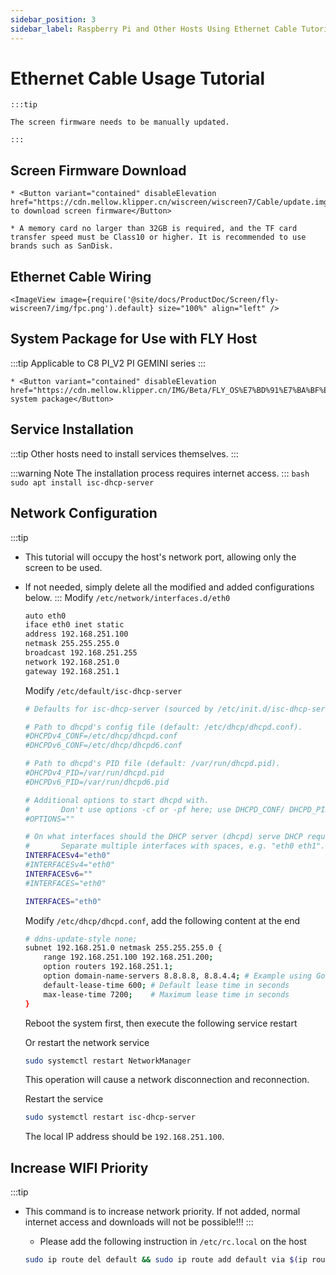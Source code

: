 ```yaml
---
sidebar_position: 3
sidebar_label: Raspberry Pi and Other Hosts Using Ethernet Cable Tutorial
---
```





# Ethernet Cable Usage Tutorial


    :::tip

    The screen firmware needs to be manually updated.

    :::

## Screen Firmware Download

    * <Button variant="contained" disableElevation href="https://cdn.mellow.klipper.cn/wiscreen/wiscreen7/Cable/update.img">Click to download screen firmware</Button>

    * A memory card no larger than 32GB is required, and the TF card transfer speed must be Class10 or higher. It is recommended to use brands such as SanDisk.


## Ethernet Cable Wiring

    <ImageView image={require('@site/docs/ProductDoc/Screen/fly-wiscreen7/img/fpc.png').default} size="100%" align="left" />


## System Package for Use with FLY Host

:::tip
Applicable to C8 PI_V2 PI GEMINI series
:::

    * <Button variant="contained" disableElevation href="https://cdn.mellow.klipper.cn/IMG/Beta/FLY_OS%E7%BD%91%E7%BA%BF%E5%B1%8F%E7%B3%BB%E7%BB%9F.img.xz">Download system package</Button>


## Service Installation

:::tip
Other hosts need to install services themselves.
:::

:::warning Note
The installation process requires internet access.
:::
    ```bash
    sudo apt install isc-dhcp-server
    ```
## Network Configuration

:::tip
* This tutorial will occupy the host's network port, allowing only the screen to be used.
* If not needed, simply delete all the modified and added configurations below.
:::
    Modify `/etc/network/interfaces.d/eth0`

    ```bash
    auto eth0
    iface eth0 inet static
    address 192.168.251.100
    netmask 255.255.255.0
    broadcast 192.168.251.255
    network 192.168.251.0
    gateway 192.168.251.1
    ```

    Modify `/etc/default/isc-dhcp-server`

    ```bash
    # Defaults for isc-dhcp-server (sourced by /etc/init.d/isc-dhcp-server)

    # Path to dhcpd's config file (default: /etc/dhcp/dhcpd.conf).
    #DHCPDv4_CONF=/etc/dhcp/dhcpd.conf
    #DHCPDv6_CONF=/etc/dhcp/dhcpd6.conf

    # Path to dhcpd's PID file (default: /var/run/dhcpd.pid).
    #DHCPDv4_PID=/var/run/dhcpd.pid
    #DHCPDv6_PID=/var/run/dhcpd6.pid

    # Additional options to start dhcpd with.
    #       Don't use options -cf or -pf here; use DHCPD_CONF/ DHCPD_PID instead
    #OPTIONS=""

    # On what interfaces should the DHCP server (dhcpd) serve DHCP requests?
    #       Separate multiple interfaces with spaces, e.g. "eth0 eth1".
    INTERFACESv4="eth0"
    #INTERFACESv4="eth0"
    INTERFACESv6=""
    #INTERFACES="eth0"

    INTERFACES="eth0"
    ```

    Modify `/etc/dhcp/dhcpd.conf`, add the following content at the end

    ```bash
    # ddns-update-style none;
    subnet 192.168.251.0 netmask 255.255.255.0 {
        range 192.168.251.100 192.168.251.200;
        option routers 192.168.251.1;
        option domain-name-servers 8.8.8.8, 8.8.4.4; # Example using Google Public DNS
        default-lease-time 600; # Default lease time in seconds
        max-lease-time 7200;    # Maximum lease time in seconds
    }
    ```

    Reboot the system first, then execute the following service restart

    Or restart the network service

    ```bash
    sudo systemctl restart NetworkManager
    ```

    This operation will cause a network disconnection and reconnection.

    Restart the service

    ```bash
    sudo systemctl restart isc-dhcp-server
    ```

    The local IP address should be `192.168.251.100`.

## Increase WIFI Priority

:::tip
* This command is to increase network priority. If not added, normal internet access and downloads will not be possible!!!
:::
    * Please add the following instruction in `/etc/rc.local` on the host

    ```bash
    sudo ip route del default && sudo ip route add default via $(ip route show dev wlan0 | grep 'default via' | awk 'NR==1 {print $3}') dev wlan0
    ```
